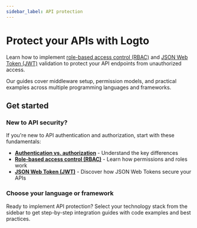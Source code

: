 ```yaml
---
sidebar_label: API protection
---
```


# Protect your APIs with Logto

Learn how to implement [role-based access control (RBAC)](/authorization/role-based-access-control) and [JSON Web Token (JWT)](https://auth.wiki/jwt) validation to protect your API endpoints from unauthorized access.

Our guides cover middleware setup, permission models, and practical examples across multiple programming languages and frameworks.

## Get started

### New to API security?

If you're new to API authentication and authorization, start with these fundamentals:

- **[Authentication vs. authorization](/concepts/authn-vs-authz)** - Understand the key differences
- **[Role-based access control (RBAC)](/authorization/role-based-access-control)** - Learn how permissions and roles work
- **[JSON Web Token (JWT)](https://auth.wiki/jwt)** - Discover how JSON Web Tokens secure your APIs

### Choose your language or framework

Ready to implement API protection? Select your technology stack from the sidebar to get step-by-step integration guides with code examples and best practices.
